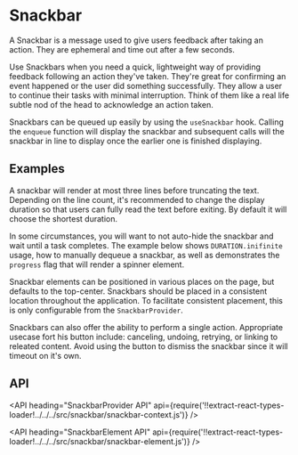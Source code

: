 <!--
Copyright (c) Uber Technologies, Inc.

This source code is licensed under the MIT license found in the
LICENSE file in the root directory of this source tree.
-->





# Snackbar

A Snackbar is a message used to give users feedback after taking an action. They are ephemeral
and time out after a few seconds.

Use Snackbars when you need a quick, lightweight way of providing feedback following an action
they've taken. They're great for confirming an event happened or the user did something
successfully. They allow a user to continue their tasks with minimal interruption. Think of
them like a real life subtle nod of the head to acknowledge an action taken.

Snackbars can be queued up easily by using the `useSnackbar` hook. Calling the `enqueue` function
will display the snackbar and subsequent calls will the snackbar in line to display once the earlier
one is finished displaying.

## Examples

A snackbar will render at most three lines before truncating the text. Depending on the line
count, it's recommended to change the display duration so that users can fully read the text
before exiting. By default it will choose the shortest duration.

<Example title="Line lengths" path="snackbar/line-lengths.js">
  <LineLengths />
</Example>

In some circumstances, you will want to not auto-hide the snackbar and wait until a task
completes. The example below shows `DURATION.inifinite` usage, how to manually dequeue a
snackbar, as well as demonstrates the `progress` flag that will render a spinner element.

<Example title="Infinite duration" path="snackbar/infinite-duration.js">
  <InfiniteDuration />
</Example>

Snackbar elements can be positioned in various places on the page, but defaults to the
top-center. Snackbars should be placed in a consistent location throughout the application.
To facilitate consistent placement, this is only configurable from the `SnackbarProvider`.

<Example title="Placement" path="snackbar/placement.js">
  <Placement />
</Example>

Snackbars can also offer the ability to perform a single action. Appropriate usecase fort
his button include: canceling, undoing, retrying, or linking to releated content. Avoid
using the button to dismiss the snackbar since it will timeout on it's own.

<Example title="Action button usage" path="snackbar/action-button-usage.js">
  <ActionButtonUsage />
</Example>

## API

<API
  heading="SnackbarProvider API"
  api={require('!!extract-react-types-loader!../../../src/snackbar/snackbar-context.js')}
/>

<API
  heading="SnackbarElement API"
  api={require('!!extract-react-types-loader!../../../src/snackbar/snackbar-element.js')}
/>

<Exports
  component={SnackbarExports}
  title="Snackbar exports"
  path="baseui/snackbar"
/>
